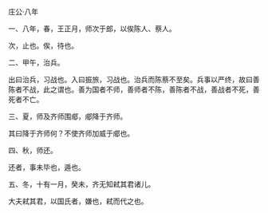 

庄公·八年

一、八年，春，王正月，师次于郎，以俟陈人、蔡人。

次，止也。俟，待也。

二、甲午，治兵。

出曰治兵，习战也。入曰振旅，习战也。治兵而陈蔡不至矣。兵事以严终，故曰善陈者不战，此之谓也。善为国者不师，善师者不陈，善陈者不战，善战者不死，善死者不亡。

三、夏，师及齐师围郕，郕降于齐师。

其曰降于齐师何？不使齐师加威于郕也。

四、秋，师还。

还者，事未毕也，遁也。

五、冬，十有一月，癸未，齐无知弒其君诸儿。

大夫弒其君，以国氏者，嫌也，弒而代之也。

